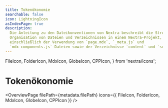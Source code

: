 ```yaml
---
title: Tokenökonomie
searchable: false
icon: LightningIcon
asIndexPage: true
description:
  Die Anleitung zu den Dateikonventionen von Nextra beschreibt die Struktur und
  Organisation von Dateien und Verzeichnissen in einem Nextra-Projekt,
  einschließlich der Verwendung von `page.mdx`, `_meta.js` und
  `mdx-components.js`-Dateien sowie der Verzeichnisse `content` und `src`.
---
```


  FileIcon,
  FolderIcon,
  MdxIcon,
  GlobeIcon,
  CPPIcon,
} from 'nextra/icons';

# Tokenökonomie

<OverviewPage
  filePath={metadata.filePath}
  icons={{ FileIcon, FolderIcon, MdxIcon, GlobeIcon, CPPIcon }}
/>